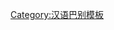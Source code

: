 {{User language-4|cmn-bjgh|该用户能以'''[[:Category:cmn-bjgh-4 使用者|地道]]'''的'''[[:Category:cmn-bjgh 使用者|北京官话]]'''进行交流。|北京官話|13|9}}<noinclude>[[Category:汉语巴别模板]]</noinclude>